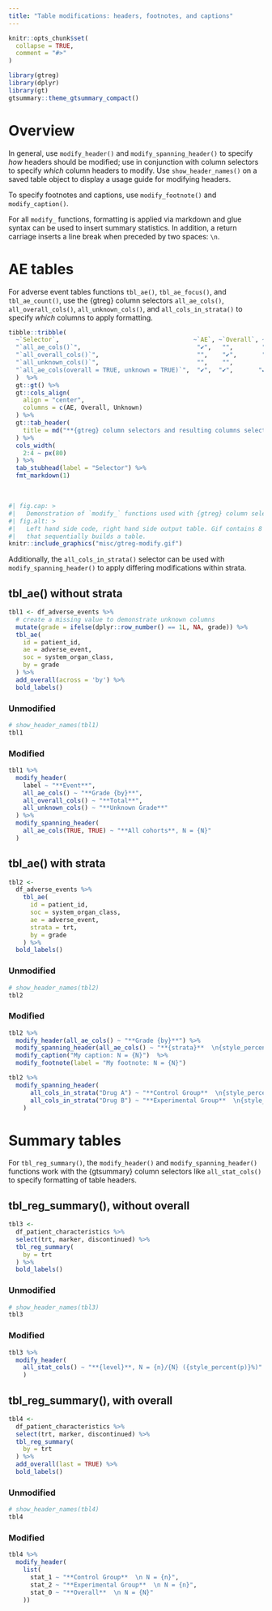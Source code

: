 ```yaml
---
title: "Table modifications: headers, footnotes, and captions"
---
```



```r
knitr::opts_chunk$set(
  collapse = TRUE,
  comment = "#>"
)
```

```r
library(gtreg)
library(dplyr)
library(gt)
gtsummary::theme_gtsummary_compact()
```




# Overview


In general, use `modify_header()` and `modify_spanning_header()` to
specify *how* headers should be modified; use in conjunction with column
selectors to specify *which* column headers to modify. Use
`show_header_names()` on a saved table object to display a usage guide
for modifying headers.

To specify footnotes and captions, use `modify_footnote()` and
`modify_caption()`.

For all `modify_` functions, formatting is applied via markdown and glue
syntax can be used to insert summary statistics. In addition, a return
carriage inserts a line break when preceded by two spaces: `\n`.

# AE tables

For adverse event tables functions `tbl_ae()`, `tbl_ae_focus()`, and
`tbl_ae_count()`, use the {gtreg} column selectors `all_ae_cols()`,
`all_overall_cols()`, `all_unknown_cols()`, and `all_cols_in_strata()`
to specify *which* columns to apply formatting.

```r
tibble::tribble(
  ~`Selector`,                                     ~`AE`, ~`Overall`, ~`Unknown`, 
  "`all_ae_cols()`",                                "✔️",   "",        "",        
  "`all_overall_cols()`",                           "",    "✔️",       "",        
  "`all_unknown_cols()`",                           "",    "",         "✔️" ,
  "`all_ae_cols(overall = TRUE, unknown = TRUE)`",  "✔️",  "✔️",       "✔️"   
  )  %>%
  gt::gt() %>%
  gt::cols_align(
    align = "center",
    columns = c(AE, Overall, Unknown)
  ) %>%
  gt::tab_header(
    title = md("**{gtreg} column selectors and resulting columns selected.**")
  ) %>%
  cols_width(
    2:4 ~ px(80)
  ) %>% 
  tab_stubhead(label = "Selector") %>% 
  fmt_markdown(1)

```

<br>

```r
#| fig.cap: > 
#|   Demonstration of `modify_` functions used with {gtreg} column selectors.
#| fig.alt: > 
#|   Left hand side code, right hand side output table. Gif contains 8 frames
#|   that sequentially builds a table.
knitr::include_graphics("misc/gtreg-modify.gif")
```



Additionally, the `all_cols_in_strata()` selector can be used
with `modify_spanning_header()` to apply differing modifications
within strata.  

## tbl_ae() without strata

```r
tbl1 <- df_adverse_events %>%
  # create a missing value to demonstrate unknown columns
  mutate(grade = ifelse(dplyr::row_number() == 1L, NA, grade)) %>%
  tbl_ae(
    id = patient_id,
    ae = adverse_event,
    soc = system_organ_class,
    by = grade
  ) %>%
  add_overall(across = 'by') %>% 
  bold_labels()
```

### Unmodified 

```r
# show_header_names(tbl1)
tbl1
```

### Modified 

```r
tbl1 %>%
  modify_header(
    label ~ "**Event**",
    all_ae_cols() ~ "**Grade {by}**",
    all_overall_cols() ~ "**Total**",
    all_unknown_cols() ~ "**Unknown Grade**"
  ) %>%
  modify_spanning_header(
    all_ae_cols(TRUE, TRUE) ~ "**All cohorts**, N = {N}"
  ) 
```

## tbl_ae() with strata

```r
tbl2 <-
  df_adverse_events %>%
    tbl_ae(
      id = patient_id,
      soc = system_organ_class,
      ae = adverse_event,
      strata = trt,
      by = grade
    ) %>%
  bold_labels()
```

### Unmodified 

```r
# show_header_names(tbl2)
tbl2
```

### Modified

```r
tbl2 %>% 
  modify_header(all_ae_cols() ~ "**Grade {by}**") %>%
  modify_spanning_header(all_ae_cols() ~ "**{strata}**  \n{style_percent(p)}% ({n}/{N})") %>%
  modify_caption("My caption: N = {N}")  %>%
  modify_footnote(label = "My footnote: N = {N}") 
```

```r
tbl2 %>%
  modify_spanning_header(
      all_cols_in_strata("Drug A") ~ "**Control Group**  \n{style_percent(p)}% ({n}/{N})",
      all_cols_in_strata("Drug B") ~ "**Experimental Group**  \n{style_percent(p)}% ({n}/{N})"
    )
```

# Summary tables

For `tbl_reg_summary()`, the `modify_header()` and
`modify_spanning_header()` functions work with the {gtsummary} column
selectors like `all_stat_cols()` to specify formatting of table headers.

## tbl_reg_summary(), without overall

```r
tbl3 <-
  df_patient_characteristics %>% 
  select(trt, marker, discontinued) %>% 
  tbl_reg_summary(
    by = trt
  ) %>% 
  bold_labels()
```

### Unmodified

```r
# show_header_names(tbl3)
tbl3
```

### Modified

```r
tbl3 %>% 
  modify_header(
    all_stat_cols() ~ "**{level}**, N = {n}/{N} ({style_percent(p)}%)"
    )
```

## tbl_reg_summary(), with overall

```r
tbl4 <-
  df_patient_characteristics %>% 
  select(trt, marker, discontinued) %>% 
  tbl_reg_summary(
    by = trt
  ) %>% 
  add_overall(last = TRUE) %>% 
  bold_labels()
```

### Unmodified 

```r
# show_header_names(tbl4)
tbl4
```

### Modified 

```r
tbl4 %>% 
  modify_header(
    list(
      stat_1 ~ "**Control Group**  \n N = {n}",
      stat_2 ~ "**Experimental Group**  \n N = {n}",
      stat_0 ~ "**Overall**  \n N = {N}"
    )) 
```
